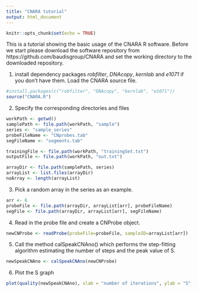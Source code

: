 ```yaml
---
title: "CNARA tutorial"
output: html_document
---
```


```r
knitr::opts_chunk$set(echo = TRUE)
```

This is a tutorial showing the basic usage of the CNARA R software. Before we start please download the software repository from https://github.com/baudisgroup/CNARA and set the working directory to the downloaded repository.

1. install dependency packages *robfilter*, *DNAcopy*, *kernlab* and *e1071* if you don't have them. Load the CNARA source file.
```r
#install.packages(c("robfilter", "DNAcopy", "kernlab", "e1071"))
source("CNARA.R")
```


2. Specify the corresponding directories and files

```r
workPath <- getwd()
samplePath <- file.path(workPath, "sample")
series <- "sample_series"
probeFileName <- "CNprobes.tab"
segFileName <- "segments.tab"

trainingFile <- file.path(workPath, "trainingSet.txt")
outputFile <- file.path(workPath, "out.txt")

arrayDir <- file.path(samplePath, series)
arrayList <- list.files(arrayDir)
noArray <- length(arrayList)
```


3. Pick a random array in the series as an example.
```r
arr <- 6
probeFile <- file.path(arrayDir, arrayList[arr], probeFileName)
segFile <- file.path(arrayDir, arrayList[arr], segFileName)
```

4. Read in the probe file and create a CNProbe object.
```r
newCNProbe <- readProbe(probeFile=probeFile, sampleID=arrayList[arr])
```

5. Call the method calSpeakCNAno() which performs the step-fitting algorithm estimating the number of steps and the peak value of S.
```r
newSpeakCNAno <- calSpeakCNAno(newCNProbe)
```

6. Plot the S graph
```r
plot(quality(newSpeakCNAno), xlab = "number of iterations", ylab = "S", main=arrayList[arr])
```


